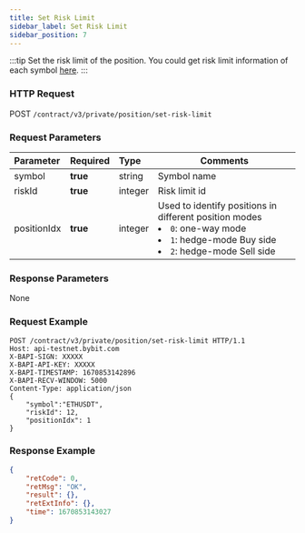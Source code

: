 ```yaml
---
title: Set Risk Limit
sidebar_label: Set Risk Limit
sidebar_position: 7
---
```

:::tip
Set the risk limit of the position. You could get risk limit information of each symbol [here](../../rest-public/risk-limit#).
:::

### HTTP Request
POST `/contract/v3/private/position/set-risk-limit`

### Request Parameters
| Parameter | Required | Type | Comments|
|:----- |:-------|:-----|------ |
|symbol |**true** |string |Symbol name|
|riskId |**true** |integer |Risk limit id|
|positionIdx |**true** |integer |Used to identify positions in different position modes<li>`0`: one-way mode</li><li>`1`: hedge-mode Buy side</li><li>`2`: hedge-mode Sell side</li>|

### Response Parameters
None

### Request Example

<Tabs>
<TabItem value="console" label="Console">

```http
POST /contract/v3/private/position/set-risk-limit HTTP/1.1
Host: api-testnet.bybit.com
X-BAPI-SIGN: XXXXX
X-BAPI-API-KEY: XXXXX
X-BAPI-TIMESTAMP: 1670853142896
X-BAPI-RECV-WINDOW: 5000
Content-Type: application/json
{
    "symbol":"ETHUSDT",
    "riskId": 12,
    "positionIdx": 1
}
```

</TabItem>
</Tabs>

### Response Example

<Tabs>
<TabItem value="js linear" label="linear">

```json
{
    "retCode": 0,
    "retMsg": "OK",
    "result": {},
    "retExtInfo": {},
    "time": 1670853143027
}
```
</TabItem>
</Tabs>